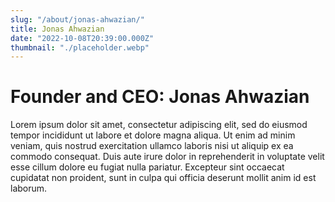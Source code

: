 ```yaml
---
slug: "/about/jonas-ahwazian/"
title: Jonas Ahwazian
date: "2022-10-08T20:39:00.000Z"
thumbnail: "./placeholder.webp"
---
```


# Founder and CEO: Jonas Ahwazian

Lorem ipsum dolor sit amet, consectetur adipiscing elit, sed do eiusmod tempor incididunt ut labore et dolore magna aliqua. Ut enim ad minim veniam, quis nostrud exercitation ullamco laboris nisi ut aliquip ex ea commodo consequat. Duis aute irure dolor in reprehenderit in voluptate velit esse cillum dolore eu fugiat nulla pariatur. Excepteur sint occaecat cupidatat non proident, sunt in culpa qui officia deserunt mollit anim id est laborum.